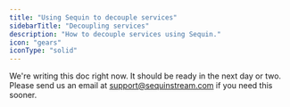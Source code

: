 ```yaml
---
title: "Using Sequin to decouple services"
sidebarTitle: "Decoupling services"
description: "How to decouple services using Sequin."
icon: "gears"
iconType: "solid"
---
```


<Warning>
  We're writing this doc right now. It should be ready in the next day or two. Please send us an email at <a href="mailto:support@sequinstream.com">support@sequinstream.com</a> if you need this sooner.
</Warning>